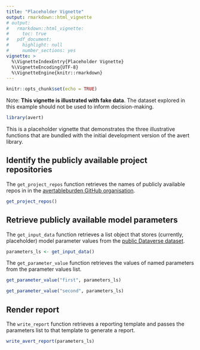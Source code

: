 ```yaml
---
title: "Placeholder Vignette"
output: rmarkdown::html_vignette
# output: 
#   rmarkdown::html_vignette:
#     toc: true
#   pdf_document:
#     highlight: null
#     number_sections: yes
vignette: >
  %\VignetteIndexEntry{Placeholder Vignette}
  %\VignetteEncoding{UTF-8}
  %\VignetteEngine{knitr::rmarkdown}
---
```


```r
knitr::opts_chunk$set(echo = TRUE)
```

Note: **This vignette is illustrated with fake data**. The dataset explored in this example should not be used to inform decision-making.

```r
library(avert)
```

This is a placeholder vignette that demonstrates the three illustrative functions that are bundled with the initial development version of the avert library.

## Identify the publicly available project repositories 
The `get_project_repos` function retrieves the names of publicly available repos in in the [avertableburden GitHub organisation](https://github.com/avertableburden).

```r
get_project_repos()
```

## Retrieve publicly available model parameters
The `get_input_data` function retrieves a list object that stores (currently, placeholder) model parameter values from the [public Dataverse dataset](https://doi.org/10.7910/DVN/QTJJLZ). 

```r
parameters_ls <- get_input_data()
```

The `get_parameter_value` function retrieves the values of named parameters from the parameter values list.

```r
get_parameter_value("first", parameters_ls)
```
```r
get_parameter_value("second", parameters_ls)
```

## Render report
The `write_report` function retrieves a reporting template and passes the parameters list to that template to generate a report.

```r
write_avert_report(parameters_ls)
```

